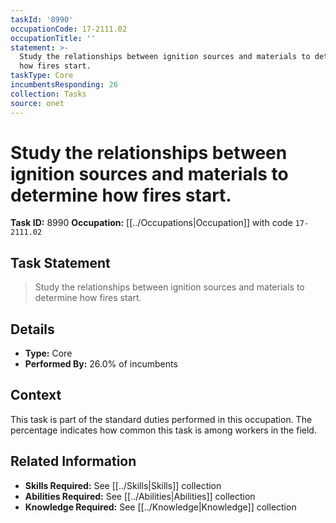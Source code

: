 ```yaml
---
taskId: '8990'
occupationCode: 17-2111.02
occupationTitle: ''
statement: >-
  Study the relationships between ignition sources and materials to determine
  how fires start.
taskType: Core
incumbentsResponding: 26
collection: Tasks
source: onet
---
```

# Study the relationships between ignition sources and materials to determine how fires start.

**Task ID:** 8990
**Occupation:** [[../Occupations|Occupation]] with code `17-2111.02`

## Task Statement

> Study the relationships between ignition sources and materials to determine how fires start.

## Details

- **Type:** Core
- **Performed By:** 26.0% of incumbents

## Context

This task is part of the standard duties performed in this occupation. The percentage indicates how common this task is among workers in the field.

## Related Information

- **Skills Required:** See [[../Skills|Skills]] collection
- **Abilities Required:** See [[../Abilities|Abilities]] collection
- **Knowledge Required:** See [[../Knowledge|Knowledge]] collection

